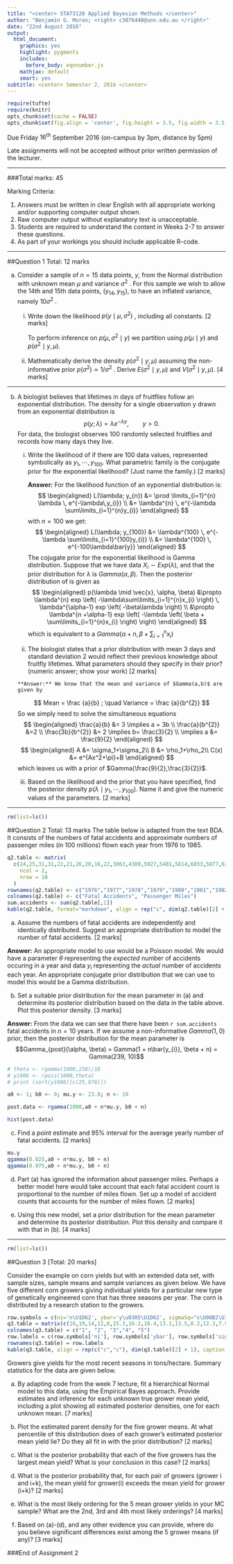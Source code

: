 ```yaml
---
title: "<center> STAT3120 Applied Bayesian Methods </center>"
author: "Benjamin G. Moran; <right> c3076448@uon.edu.au </right>"
date: "22nd August 2016"
output:
  html_document:
    graphics: yes
    highlight: pygments
    includes:
      before_body: eqnnumber.js
    mathjax: default
    smart: yes
subtitle: <center> Semester 2, 2016 </center>
---
```


```r
require(tufte)
require(knitr)
opts_chunk$set(cache = FALSE)
opts_chunk$set(fig.align = 'center', fig.height = 3.5, fig.width = 3.5, collapse = TRUE, highlight = TRUE)
```

Due Friday $16^{th}$ September 2016 (on-campus by 3pm, distance by 5pm)

Late assignments will not be accepted without prior written permission of the lecturer.

***

###Total marks: 45

Marking Criteria:

1.	Answers must be written in clear English with all appropriate working and/or supporting computer output shown.
2.	Raw computer output without explanatory text is unacceptable.
3.	Students are required to understand the content in Weeks 2-7 to answer these questions.
4.	As part of your workings you should include applicable R-code.

***
 
##Question 1 Total: 12 marks

(a)	Consider a sample of $n=15$ data points, $y$, from the Normal distribution with unknown mean $\mu$ and variance $\sigma^{2}$ . For this sample we wish to allow the 14th and 15th data points, $(y_{14}, y_{15})$, to have an inflated variance, namely $10 \sigma^{2}$ .

    (i) Write down the likelihood $p( y \mid \mu,\sigma^{2})$ , including all constants. [2 marks]
    
        To perform inference on $p(\mu,\sigma^{2} \mid y)$ we partition using $p(\mu \mid y)$ and $p(\sigma^{2} \mid y, \mu)$.
        
        
    (ii) Mathematically derive the density  $p(\sigma^{2} \mid y, \mu)$ assuming the non-informative prior $p(\sigma^{2} ) \propto 1/\sigma^{2}$ . Derive $E(\sigma^{2} \mid y, \mu)$ and $V(\sigma^{2} \mid y, \mu)$. [4 marks]

***
    
(b) A biologist believes that lifetimes in days of fruitflies follow an exponential distribution. The density for a single observation y drawn from an exponential distribution is 
$$
  p(y; \lambda) = \lambda e^{-\lambda y},	\qquad y > 0.
$$
  For data, the biologist observes $100$ randomly selected fruitflies and records how many days they live.

    (i)	Write the likelihood of \lambda if there are 100 data values, represented symbolically as $y_{1},\cdots,y_{100}$. What parametric family is the conjugate prior for the exponential likelihood? (Just name the family.)	[2 marks]
    
        **Answer:** For the likelihood function of an eyponential distribution is:
$$
  \begin{aligned}
    L(\lambda; y_{n}) 
      &= \prod
            \limits_{i=1}^{n} 
          \lambda \, 
          e^{-\lambda\,y_{i}} \\
      &= \lambda^{n} \, 
         e^{-\lambda \sum\limits_{i=1}^{n}y_{i}}
  \end{aligned}
$$
with $n=100$ we get:
$$
  \begin{aligned}
    L(\lambda; y_{100}) 
      &= \lambda^{100} \,
         e^{-\lambda \sum\limits_{i=1}^{100}y_{i}} \\
      &= \lambda^{100} \, 
         e^{-100\lambda\bar{y}}
  \end{aligned}
$$
The cojugate prior for the exponential likelihood is Gamma distribution. Suppose that we have data $X_{i} \sim Exp(\lambda)$, and that the prior distribution for $\lambda$ is $Gamma(\alpha, \beta)$. Then the posterior distribution of \pi is given as
$$
  \begin{aligned}
    p(\lambda \mid \vec{x}, \alpha, \beta) 
      &\propto \lambda^{n}
        exp
          \left(
            -\lambda\sum\limits_{i=1}^{n}x_{i}
          \right) \, 
          \lambda^{\alpha-1} 
          exp
            \left(
              -\beta\lambda
            \right) \\
      &\propto \lambda^{n +\alpha-1}
        exp
          \left(
            -\lambda
              \left(
                \beta + \sum\limits_{i=1}^{n}x_{i}
              \right)
          \right)
  \end{aligned}
$$
which is equivalent to a $Gamma(\alpha + n,\beta + \sum\nolimits_{i=1}^{n}x_{i})$
    (ii) The biologist states that a prior distribution with mean 3 days and standard deviation 2 would reflect their previous knowledge about fruitfly lifetimes. What parameters should they specify in their prior? (numeric answer; show your work) [2 marks]
    
        **Answer:** We know that the mean and variance of $Gamma(a,b)$ are given by 
$$
  Mean = 
    \frac
      {a}{b}
    ; \quad
  Variance = 
    \frac
      {a}{b^{2}}
$$ 
So we simply need to solve the simultaneous equations 
$$
  \begin{aligned}
    \frac{a}{b} &= 3 \implies a = 3b \\
    \frac{a}{b^{2}} &=2 \\
    \frac{3b}{b^{2}} &= 2  \implies b= \frac{3}{2} \\
    \implies a &= \frac{9}{2}
  \end{aligned}
$$
$$
  \begin{aligned}
    A &= \sigma_1+\sigma_2\\
    B &= \rho_1+\rho_2\\
    C(x) &= e^{Ax^2+\pi}+B
  \end{aligned} 
$$
which leaves us with a prior of $Gamma(\frac{9}{2},\frac{3}{2})$.
  
    (iii) Based on the likelihood and the prior that you have specified, find the posterior density $p(\lambda \mid y_{1},\cdots,y_{100})$. Name it and give the numeric values of the parameters. [2 marks]
  
***
```r
rm(list=ls())
```
##Question 2 Total: 13 marks
The table below is adapted from the text BDA. It consists of the numbers of fatal accidents and approximate numbers of passenger miles (in 100 millions) flown each year from 1976 to 1985.

```r
q2.table <- matrix(
  c(24,25,31,31,22,21,26,20,16,22,3863,4300,5027,5481,5814,6033,5877,6223,7433,7107),
    ncol = 2,
    nrow = 10
  )
rownames(q2.table) <- c("1976","1977","1978","1979","1980","1981","1982","1983","1984","1985")
colnames(q2.table) <- c("Fatal Accidents", "Passenger Miles")
sum.accidents <- sum(q2.table[,1])
kable(q2.table, format="markdown", align = rep("c", dim(q2.table)[2] + 1), col.names = c("Fatal Accidents", "Passenger Miles"))
```

(a) Assume the numbers of fatal accidents are independently and identically distributed. Suggest an appropriate distribution to model the number of fatal accidents. [2 marks]

**Answer:** An appropriate model to use would be a Poisson model. We would have a parameter $\theta$ representing the *expected* number of accidents occuring in a year and data $y_{i}$ representing the *actual* number of accidents each year. An appropriate conjugate prior distribution that we can use to model this would be a Gamma distribution.

(b) Set a suitable prior distribution for the mean parameter in (a) and determine its posterior distribution based on the data in the table above. Plot this posterior density. [3 marks]

**Answer:** From the data we can see that there have been `r sum.accidents` fatal accidents in $n = 10$ years. If we assume a non-informative $Gamma(1,0)$ prior, then the posterior distribution for the mean parameter is
  $$Gamma_{post}(\alpha, \beta) = Gamma(1 + n\bar{y_{i}}, \beta + n) = Gamma(239, 10)$$

```r
# theta <- rgamma(1000,238)/10
# y1986 <- rpois(1000,theta)
# print (sort(y1986)[c(25,976)])

a0 <- 1; b0 <- 0; mu.y <- 23.8; n <- 10

post.data <- rgamma(1000,a0 + n*mu.y, b0 + n)
```

```r
hist(post.data)
```

(c) Find a point estimate and 95% interval for the average yearly number of fatal accidents. [2 marks]

```r
mu.y
qgamma(0.025,a0 + n*mu.y, b0 + n)
qgamma(0.975,a0 + n*mu.y, b0 + n)
```

(d)	Part (a) has ignored the information about passenger miles. Perhaps a better model here would take account that each fatal accident count is proportional to the number of miles flown. Set up a model of accident counts that accounts for the number of miles flown.	[2 marks]

(e) Using this new model, set a prior distribution for the mean parameter and determine its posterior distribution. Plot this density and compare it with that in (b). [4 marks]

***
```r
rm(list=ls())
```
##Question 3	[Total: 20 marks]

Consider the example on corn yields but with an extended data set, with sample sizes, sample means and sample variances as given below. We have five different corn growers giving individual yields for a particular new type of genetically engineered corn that has three seasons per year. The corn is distributed by a research station to the growers.

```r
row.symbols = c(ni='n\U1D62', ybar='y\u0305\U1D62', sigmaSq="s\U00B2\U1D62")
q3.table = matrix(c(16,19,14,12,8,15.3,16.2,16.4,13.2,13.5,8.2,12.3,7.9,5.2,6.2), 3, 5)
colnames(q3.table) = c("1", "2", "3","4", "5")
row.labels = c(row.symbols['ni'], row.symbols['ybar'], row.symbols['sigmaSq'])
rownames(q3.table) = row.labels
kable(q3.table, align = rep(c("c","c"), dim(q3.table)[2] + 1), caption = "Corn Yield Data by Grower", escape = TRUE)
```

Growers give yields for the most recent seasons in tons/hectare. Summary statistics for the data are given below.

(a)	By adapting code from the week 7 lecture, fit a hierarchical Normal model to this data, using the Empirical Bayes approach. Provide estimates and inference for each unknown true grower mean yield, including a plot showing all estimated posterior densities, one for each unknown mean.	[7 marks]

(b) Plot the estimated parent density for the five grower means. At what percentile of this distribution does of each grower’s estimated posterior mean yield lie? Do they all fit in with the prior distribution? [2 marks]

(c) What is the posterior probability that each of the five growers has the largest mean yield? What is your conclusion in this case? [2 marks]

(d) What is the posterior probability that, for each pair of growers (grower i and i+k), the mean yield for grower(i) exceeds the mean yield for grower (i+k)? [2 marks]
(e) What is the most likely ordering for the 5 mean grower yields in your MC sample? What are the 2nd, 3rd and 4th most likely orderings? [4 marks]

(f)	Based on (a)-(d), and any other evidence you can provide, where do you believe significant differences exist among the 5 grower means (if any)? [3 marks]

###End of Assignment 2